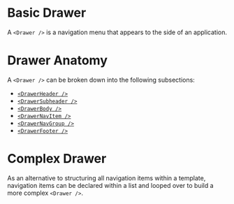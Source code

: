 
# Basic Drawer

A `<Drawer />` is a navigation menu that appears to the side of an application.

<BasicDrawer />

# Drawer Anatomy

A `<Drawer />` can be broken down into the following subsections:

-   [`<DrawerHeader />`](/components/drawer/drawer-header/examples)
-   [`<DrawerSubheader />`](/components/drawer-sub-header/examples)
-   [`<DrawerBody />`](/components/drawer-body/examples)
-   [`<DrawerNavItem />`](/components/drawer/drawer-nav-item/examples)
-   [`<DrawerNavGroup />`](/components/drawer/drawer-nav-group/examples)
-   [`<DrawerFooter />`](/components/drawer-footer/examples)

<DrawerAnatomy />

# Complex Drawer

As an alternative to structuring all navigation items within a template, navigation items can be declared within a list and looped over to build a more complex `<Drawer />`.

<ComplexDrawer />
